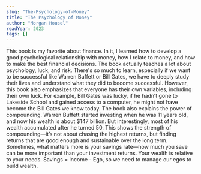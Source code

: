 ```yaml
---
slug: "The-Psychology-of-Money"
title: "The Psychology of Money"
author: "Morgan Housel"
readYear: 2023
tags: []
---
```


This book is my favorite about finance. In it, I learned how to develop a good psychological relationship with money, how I relate to money, and how to make the best financial decisions. 
The book actually teaches a lot about psychology, luck, and risk. There's so much to learn, especially if we want to be successful like Warren Buffett or Bill Gates, we have to deeply study 
their lives and understand what they did to become successful. However, this book also emphasizes that everyone has their own variables, including their own luck. For example, Bill Gates was lucky, 
if he hadn’t gone to Lakeside School and gained access to a computer, he might not have become the Bill Gates we know today.
The book also explains the power of compounding. Warren Buffett started investing when he was 11 years old, and now his wealth is about $147 billion. But interestingly, most of his wealth accumulated 
after he turned 50. This shows the strength of compounding—it’s not about chasing the highest returns, but finding returns that are good enough and sustainable over the long term. Sometimes, what matters 
more is your savings rate—how much you save can be more important than your investment returns. Your wealth is relative to your needs. Savings = Income - Ego, so we need to manage our egos to build wealth.